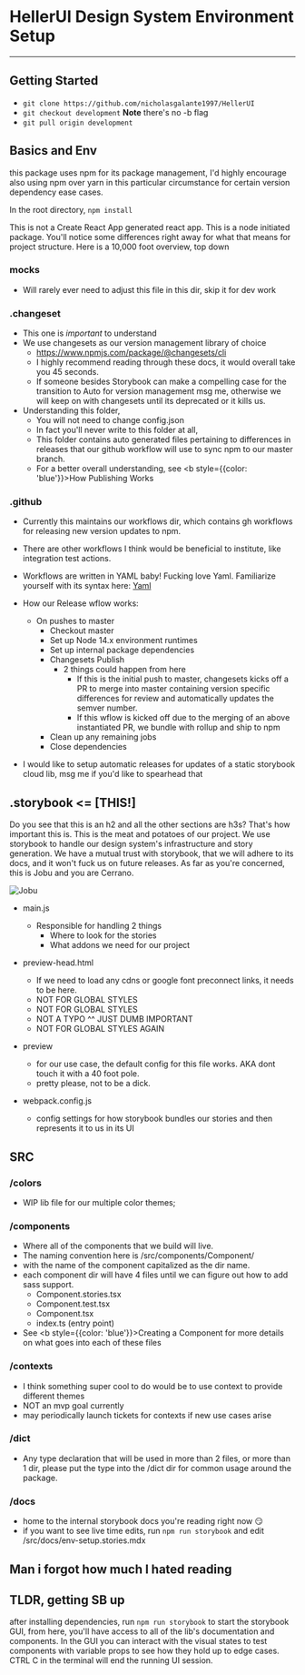
<Meta title="HellerUI Env Setup" />

<h1>HellerUI Design System Environment Setup</h1>

---

## Getting Started 

- `git clone https://github.com/nicholasgalante1997/HellerUI` 
- `git checkout development` **Note** there's no -b flag
- `git pull origin development`

## Basics and Env 

this package uses npm for its package management, I'd highly encourage also using npm over yarn in this particular circumstance for certain version dependency ease cases.

In the root directory, `npm install` 

This is not a Create React App generated react app.
This is a node initiated package. You'll notice some differences right away for what that means for project structure.
Here is a 10,000 foot overview, top down

### __mocks__
- Will rarely ever need to adjust this file in this dir, skip it for dev work

### .changeset
- This one is *important* to understand
- We use changesets as our version management library of choice
    - https://www.npmjs.com/package/@changesets/cli 
    - I highly recommend reading through these docs, it would overall take you 45 seconds.
    - If someone besides Storybook can make a compelling case for the transition to Auto for version management msg me,
    otherwise we will keep on with changesets until its deprecated or it kills us.
- Understanding this folder,
    - You will not need to change config.json
    - In fact you'll never write to this folder at all,
    - This folder contains auto generated files pertaining to differences in releases that our github workflow will use to sync npm to our master branch.
    - For a better overall understanding, see <b style={{color: 'blue'}}>How Publishing Works</b>

### .github 

- Currently this maintains our workflows dir, which contains gh workflows for releasing new version updates to npm.
- There are other workflows I think would be beneficial to institute, like integration test actions.
- Workflows are written in YAML baby! Fucking love Yaml. Familiarize yourself with its syntax here: [Yaml](https://www.cloudbees.com/blog/yaml-tutorial-everything-you-need-get-started)
- How our Release wflow works: 
    - On pushes to master
        - Checkout master
        - Set up Node 14.x environment runtimes
        - Set up internal package dependencies
        - Changesets Publish
            - 2 things could happen from here 
                - If this is the initial push to master, changesets kicks off a PR to merge into master containing version specific differences for review and automatically updates the semver number.
                - If this wflow is kicked off due to the merging of an above instantiated PR, we bundle with rollup and ship to npm 
        - Clean up any remaining jobs
        - Close dependencies

- I would like to setup automatic releases for updates of a static storybook cloud lib,
msg me if you'd like to spearhead that 

## .storybook  <= [THIS!]

Do you see that this is an h2 and all the other sections are h3s? That's how important this is.
This is the meat and potatoes of our project. We use storybook to handle our design system's infrastructure and story generation.
We have a mutual trust with storybook, that we will adhere to its docs, and it won't fuck us on future releases. 
As far as you're concerned, this is Jobu and you are Cerrano.

![Jobu](https://miro.medium.com/max/1400/1*V4gmqGSiiUx-_Zls2lKTjw.png)

- main.js 
    - Responsible for handling 2 things
        - Where to look for the stories 
        - What addons we need for our project 

- preview-head.html 
    - If we need to load any cdns or google font preconnect links, it needs to be here. 
    - NOT FOR GLOBAL STYLES
    - NOT FOR GLOBAL STYLES
    - NOT A TYPO ^^ JUST DUMB IMPORTANT
    - NOT FOR GLOBAL STYLES AGAIN

- preview 
    - for our use case, the default config for this file works. AKA dont touch it with a 40 foot pole.
    - pretty please, not to be a dick.

- webpack.config.js 
    - config settings for how storybook bundles our stories and then represents it to us in its UI 

## SRC 

### /colors 

- WIP lib file for our multiple color themes;

### /components

- Where all of the components that we build will live.
- The naming convention here is /src/components/Component/
- with the name of the component capitalized as the dir name.
- each component dir will have 4 files until we can figure out how to add sass support.
    - Component.stories.tsx
    - Component.test.tsx
    - Component.tsx 
    - index.ts (entry point)
- See <b style={{color: 'blue'}}>Creating a Component</b> for more details on what goes into each of these files 

### /contexts 

- I think something super cool to do would be to use context to provide different themes 
- NOT an mvp goal currently
- may periodically launch tickets for contexts if new use cases arise 

### /dict 

- Any type declaration that will be used in more than 2 files, or more than 1 dir, please put the type into the /dict dir 
for common usage around the package.

### /docs 

- home to the internal storybook docs you're reading right now 😏 
- if you want to see live time edits, run `npm run storybook` and edit /src/docs/env-setup.stories.mdx 

## Man i forgot how much I hated reading
## TLDR, getting SB up 

after installing dependencies,
run `npm run storybook` to start the storybook GUI,
from here, you'll have access to all of the lib's documentation and components.
In the GUI you can interact with the visual states to test components with variable props 
to see how they hold up to edge cases. CTRL C in the terminal will end the running UI session. 




    
